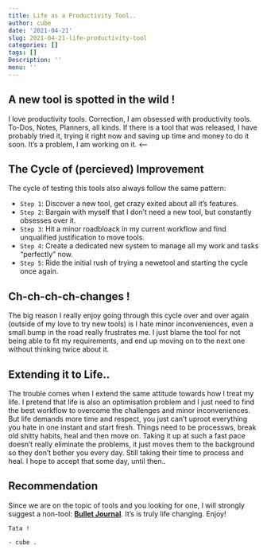 ```yaml
---
title: Life as a Productivity Tool..
author: cube
date: '2021-04-21'
slug: 2021-04-21-life-productivity-tool
categories: []
tags: []
Description: ''
menu: ''
---
```


## A new tool is spotted in the wild !

I love productivity tools. Correction, I am obsessed with productivity tools. To-Dos, Notes, Planners, all kinds. If there is a tool that was released, I have probably tried it, trying it right now and saving up time and money to do it soon. It's a problem, I am working on it. <--

## The Cycle of (percieved) Improvement

The cycle of testing this tools also always follow the same pattern:

- `Step 1`: Discover a new tool, get crazy exited about all it's features.
- `Step 2`: Bargain with myself that I don't need a new tool, but constantly obsesses over it.
- `Step 3`: Hit a minor roadbloack in my current workflow and find unqualified justification to move tools.
- `Step 4`: Create a dedicated new system to manage all my work and tasks "perfectly" now.
- `Step 5`: Ride the initial rush of trying a newetool and starting the cycle once again.

## Ch-ch-ch-ch-changes !

The big reason I really enjoy going through this cycle over and over again (outside of my love to try new tools) is I hate minor inconveniences, even a small bump in the road really frustrates me. I just blame the tool for not being able to fit my requirements, and end up moving on to the next one without thinking twice about it.

## Extending it to Life..

The trouble comes when I extend the same attitude towards how I treat my life. I pretend that life is also an optimisation problem and I just need to find the best workflow to overcome the challenges and minor inconveniences. But life demands more time and respect, you just can't uproot everything you hate in one instant and start fresh. Things need to be processws, break old shitty habits, heal and then move on. Taking it up at such a fast pace doesn't really eliminate the problems, it just moves them to the background so they don't bother you every day. Still taking their time to process and heal. I hope to accept that some day, until then..

## Recommendation 

Since we are on the topic of tools and you looking for one, I will strongly suggest a non-tool: [**Bullet Journal**](https://bulletjournal.com/). It's is truly life changing. Enjoy!

`Tata !`

`- cube .`